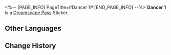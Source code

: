 <%-- [PAGE_INFO]
PageTitle=#Dancer 1#
[END_PAGE_INFO] --%>
{{Stub|Location information}}
{{Item Infobox
|id          = 224005
|image       = Dreamscape Pass Sticker Dancer 1.png{{subst:void|<!--$UPLOAD:<<SpriteOutput/TravelBrochure/StickFigures/224005.png>-<Dreamscape Pass Sticker Dancer 1.png>-<Item Icons>>-->}}
|type        = Dreamscape Pass Sticker
|type2       = Stars of Morning and Night Stickers
|invCategory = 
|rarity      = 4
|effect      = 
|description = Digital stickers that can be used to decorate the pages of the Dreamtour Handbook. They come in many different styles.
|source1     = [[After everything has concluded, return to the room of chaos in the theater]]
}}
{{Description|Dance, for the sake of the universe's rhythm.}}
'''Dancer 1''' is a [[Dreamscape Pass]] Sticker.

==Other Languages==
{{Other Languages
|en   = Dancer 1
|zhs  = 舞者•一
|zht  = 舞者•一
|ja   = ダンサー・1
|ko   = 무용수•1
|es   = Bailarín 1
|fr   = Ballerine 1
|ru   = Танцор I
|th   = นักเต้น 1
|vi   = Vũ Công 1
|de   = Tänzer 1
|id   = Penari 1
|pt   = Dançarino 1
}}

==Change History==
{{Change History|2.2}}